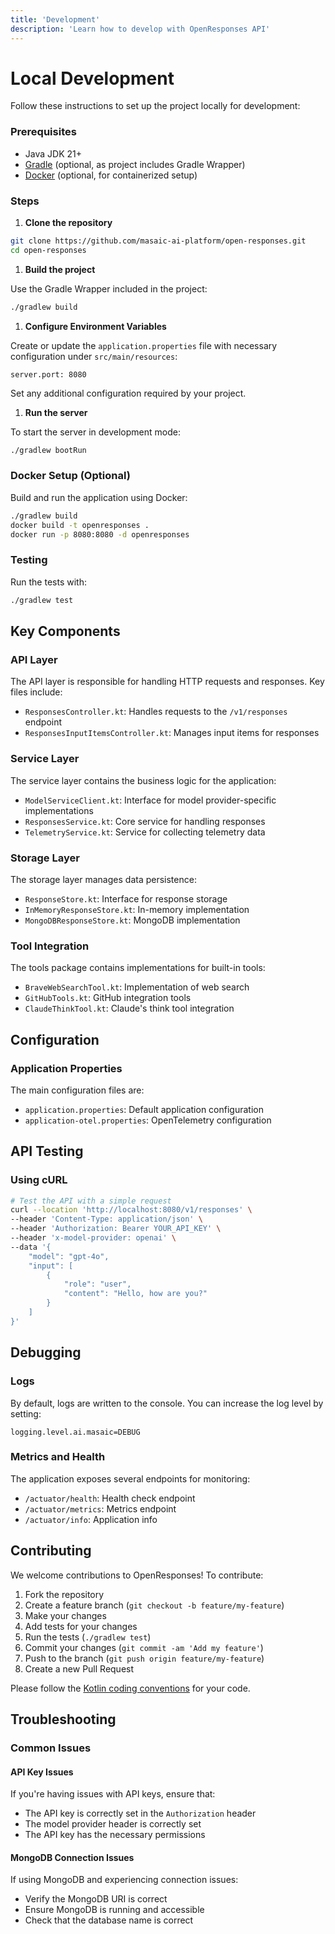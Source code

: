 ```yaml
---
title: 'Development'
description: 'Learn how to develop with OpenResponses API'
---
```


# Local Development

Follow these instructions to set up the project locally for development:

### Prerequisites

- Java JDK 21+
- [Gradle](https://gradle.org/) (optional, as project includes Gradle Wrapper)
- [Docker](https://www.docker.com/) (optional, for containerized setup)

### Steps

1. **Clone the repository**

```bash
git clone https://github.com/masaic-ai-platform/open-responses.git
cd open-responses
```

1. **Build the project**

Use the Gradle Wrapper included in the project:

```bash
./gradlew build
```

1. **Configure Environment Variables**

Create or update the `application.properties` file with necessary configuration under `src/main/resources`:

```properties
server.port: 8080
```

Set any additional configuration required by your project.

1. **Run the server**

To start the server in development mode:

```bash
./gradlew bootRun
```

### Docker Setup (Optional)

Build and run the application using Docker:

```bash
./gradlew build
docker build -t openresponses .
docker run -p 8080:8080 -d openresponses
```

### Testing

Run the tests with:

```bash
./gradlew test
```

## Key Components

### API Layer

The API layer is responsible for handling HTTP requests and responses. Key files include:

- `ResponsesController.kt`: Handles requests to the `/v1/responses` endpoint
- `ResponsesInputItemsController.kt`: Manages input items for responses

### Service Layer

The service layer contains the business logic for the application:

- `ModelServiceClient.kt`: Interface for model provider-specific implementations
- `ResponsesService.kt`: Core service for handling responses
- `TelemetryService.kt`: Service for collecting telemetry data

### Storage Layer

The storage layer manages data persistence:

- `ResponseStore.kt`: Interface for response storage
- `InMemoryResponseStore.kt`: In-memory implementation
- `MongoDBResponseStore.kt`: MongoDB implementation

### Tool Integration

The tools package contains implementations for built-in tools:

- `BraveWebSearchTool.kt`: Implementation of web search
- `GitHubTools.kt`: GitHub integration tools
- `ClaudeThinkTool.kt`: Claude's think tool integration

## Configuration

### Application Properties

The main configuration files are:

- `application.properties`: Default application configuration
- `application-otel.properties`: OpenTelemetry configuration

## API Testing

### Using cURL

```bash
# Test the API with a simple request
curl --location 'http://localhost:8080/v1/responses' \
--header 'Content-Type: application/json' \
--header 'Authorization: Bearer YOUR_API_KEY' \
--header 'x-model-provider: openai' \
--data '{
    "model": "gpt-4o",
    "input": [
        {
            "role": "user",
            "content": "Hello, how are you?"
        }
    ]
}'
```

## Debugging

### Logs

By default, logs are written to the console. You can increase the log level by setting:

```properties
logging.level.ai.masaic=DEBUG
```

### Metrics and Health

The application exposes several endpoints for monitoring:

- `/actuator/health`: Health check endpoint
- `/actuator/metrics`: Metrics endpoint
- `/actuator/info`: Application info

## Contributing

We welcome contributions to OpenResponses! To contribute:

1. Fork the repository
2. Create a feature branch (`git checkout -b feature/my-feature`)
3. Make your changes
4. Add tests for your changes
5. Run the tests (`./gradlew test`)
6. Commit your changes (`git commit -am 'Add my feature'`)
7. Push to the branch (`git push origin feature/my-feature`)
8. Create a new Pull Request

Please follow the [Kotlin coding conventions](https://kotlinlang.org/docs/coding-conventions.html) for your code.

## Troubleshooting

### Common Issues

#### API Key Issues

If you're having issues with API keys, ensure that:

- The API key is correctly set in the `Authorization` header
- The model provider header is correctly set
- The API key has the necessary permissions

#### MongoDB Connection Issues

If using MongoDB and experiencing connection issues:

- Verify the MongoDB URI is correct
- Ensure MongoDB is running and accessible
- Check that the database name is correct
